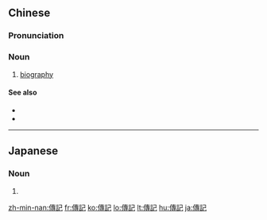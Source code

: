 {{also|伝記|传记}}

==Chinese==
{{zh-forms|s=传记}}

===Pronunciation===
{{zh-pron
|m=zhuànjì
|c=zyun6 gei3
|mn=qz,tw,xm,zz:toān-kì
|cat=n
}}

===Noun===
{{zh-noun}}

# [[biography]]

====See also====
* {{zh-l|回憶錄}}
* {{zh-l|自傳}}

----

==Japanese==
{{ja-kanjitab|でん|き|yomi=o}}

===Noun===
{{ja-noun|でんき|shin=伝記}}

# {{kyujitai of|伝記||[[biography]]}}

[[zh-min-nan:傳記]]
[[fr:傳記]]
[[ko:傳記]]
[[lo:傳記]]
[[lt:傳記]]
[[hu:傳記]]
[[ja:傳記]]